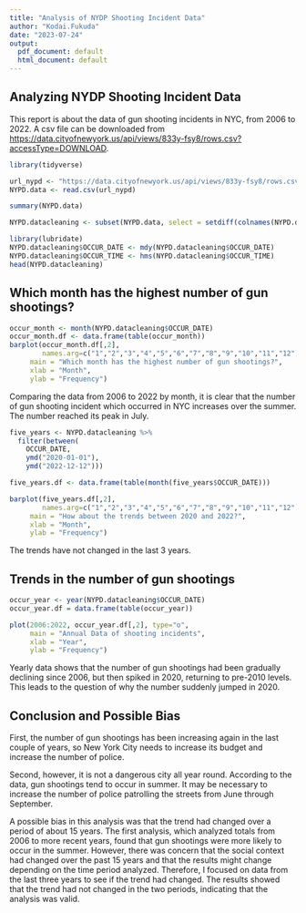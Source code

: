 ```yaml
---
title: "Analysis of NYDP Shooting Incident Data"
author: "Kodai.Fukuda"
date: "2023-07-24"
output:
  pdf_document: default
  html_document: default
---
```


## Analyzing NYDP Shooting Incident Data

This report is about the data of gun shooting incidents in NYC, from 2006 to 2022. A csv file can be downloaded from <https://data.cityofnewyork.us/api/views/833y-fsy8/rows.csv?accessType=DOWNLOAD>.

```r
library(tidyverse)
```

```r
url_nypd <- "https://data.cityofnewyork.us/api/views/833y-fsy8/rows.csv?accessType=DOWNLOAD"
NYPD.data <- read.csv(url_nypd)
```

```r
summary(NYPD.data)
```

```r
NYPD.datacleaning <- subset(NYPD.data, select = setdiff(colnames(NYPD.data), c('Latitude', 'Longitude', 'Lon_Lat','LOC_OF_OCCUR_DESC','JURISDICTION_CODE','LOC_CLASSFCTN_DESC','LOCATION_DESC','X_COORD_CD','Y_COORD_CD')))

library(lubridate)
NYPD.datacleaning$OCCUR_DATE <- mdy(NYPD.datacleaning$OCCUR_DATE)
NYPD.datacleaning$OCCUR_TIME <- hms(NYPD.datacleaning$OCCUR_TIME)
head(NYPD.datacleaning)
```

## Which month has the highest number of gun shootings?

```r
occur_month <- month(NYPD.datacleaning$OCCUR_DATE)
occur_month.df <- data.frame(table(occur_month))
barplot(occur_month.df[,2],
        names.arg=c("1","2","3","4","5","6","7","8","9","10","11","12"),
     main = "Which month has the highest number of gun shootings?",
     xlab = "Month",
     ylab = "Frequency")
```

Comparing the data from 2006 to 2022 by month, it is clear that the number of gun shooting incident which occurred in NYC increases over the summer. The number reached its peak in July.

```r
five_years <- NYPD.datacleaning %>%
  filter(between(
    OCCUR_DATE,
    ymd("2020-01-01"),
    ymd("2022-12-12")))

five_years.df <- data.frame(table(month(five_years$OCCUR_DATE)))

barplot(five_years.df[,2],
        names.arg=c("1","2","3","4","5","6","7","8","9","10","11","12"),
     main = "How about the trends between 2020 and 2022?",
     xlab = "Month",
     ylab = "Frequency")
```

The trends have not changed in the last 3 years.

## Trends in the number of gun shootings

```r
occur_year <- year(NYPD.datacleaning$OCCUR_DATE)
occur_year.df = data.frame(table(occur_year))

plot(2006:2022, occur_year.df[,2], type="o",
     main = "Annual Data of shooting incidents",
     xlab = "Year",
     ylab = "Frequency")
```

Yearly data shows that the number of gun shootings had been gradually declining since 2006, but then spiked in 2020, returning to pre-2010 levels. This leads to the question of why the number suddenly jumped in 2020.

## Conclusion and Possible Bias

First, the number of gun shootings has been increasing again in the last couple of years, so New York City needs to increase its budget and increase the number of police.

Second, however, it is not a dangerous city all year round. According to the data, gun shootings tend to occur in summer. It may be necessary to increase the number of police patrolling the streets from June through September.

A possible bias in this analysis was that the trend had changed over a period of about 15 years. The first analysis, which analyzed totals from 2006 to more recent years, found that gun shootings were more likely to occur in the summer. However, there was concern that the social context had changed over the past 15 years and that the results might change depending on the time period analyzed. Therefore, I focused on data from the last three years to see if the trend had changed. The results showed that the trend had not changed in the two periods, indicating that the analysis was valid.
